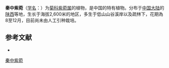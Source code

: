 {{Speciesbox
| name = 秦中紫菀
| status = 
| status_system = 
| image =
| genus = Aster
| species = giraldii
| authority = Diels
}}

'''秦中紫菀'''（[[学名|学名]]：{{lang|la|''Aster giraldii''}}）为[[菊科|菊科]][[紫菀属|紫菀属]]的植物，是中国的特有植物。分布于[[中国大陆|中国大陆]]的[[陕西|陕西]]等地，生长于海拔2,600米的地区，多生于低山山谷溪岸以及疏林下，花期為8至12月，目前尚未由人工引种栽培。

== 参考文献 ==
<div class="references-small">
* {{cite web| url =http://www.bioinfo.cn/db05/KmzwSpecies.php?action=view&id=4269| title =秦中紫菀| work =《中国高等植物数据库全库》| publisher =中国科学院微生物研究所| author =昆明植物研究所| accessdate =2009-02-25| deadurl =yes| archiveurl =https://web.archive.org/web/20160305073047/http://www.bioinfo.cn/db05/KmzwSpecies.php?action=view&id=4269| archivedate =2016-03-05}}
</div>
{{Taxonbar|from=Q15231020}}

[[Category:紫菀属|秦中紫菀]]


{{植物小作品}}